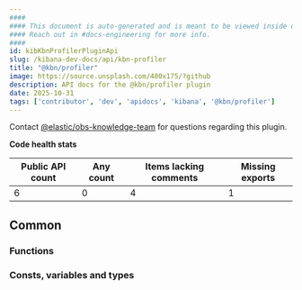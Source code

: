 ```yaml
---
####
#### This document is auto-generated and is meant to be viewed inside our experimental, new docs system.
#### Reach out in #docs-engineering for more info.
####
id: kibKbnProfilerPluginApi
slug: /kibana-dev-docs/api/kbn-profiler
title: "@kbn/profiler"
image: https://source.unsplash.com/400x175/?github
description: API docs for the @kbn/profiler plugin
date: 2025-10-31
tags: ['contributor', 'dev', 'apidocs', 'kibana', '@kbn/profiler']
---
```




Contact [@elastic/obs-knowledge-team](https://github.com/orgs/elastic/teams/obs-knowledge-team) for questions regarding this plugin.

**Code health stats**

| Public API count  | Any count | Items lacking comments | Missing exports |
|-------------------|-----------|------------------------|-----------------|
| 6 | 0 | 4 | 1 |

## Common

### Functions
<DocDefinitionList data={kbnProfilerObj.common.functions}/>

### Consts, variables and types
<DocDefinitionList data={kbnProfilerObj.common.misc}/>

